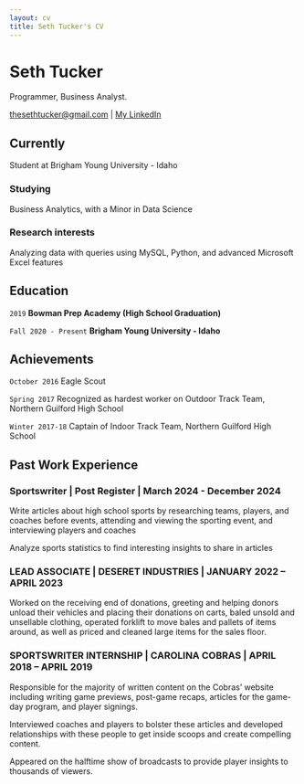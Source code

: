 ```yaml
---
layout: cv
title: Seth Tucker's CV
---
```

# Seth Tucker
Programmer, Business Analyst.

<div id="webaddress">
<a href="thesethtucker@gmail.com">thesethtucker@gmail.com</a>
| <a href="https://www.linkedin.com/in/seth-tucker19/">My LinkedIn</a>
</div>


## Currently

Student at Brigham Young University - Idaho

### Studying

Business Analytics, with a Minor in Data Science


### Research interests

Analyzing data with queries using MySQL, Python, and advanced Microsoft Excel features


## Education

`2019`
__Bowman Prep Academy (High School Graduation)__

`Fall 2020 - Present`
__Brigham Young University - Idaho__


## Achievements

`October 2016` Eagle Scout

`Spring 2017` Recognized as hardest worker on Outdoor Track Team, Northern Guilford High School

`Winter 2017-18` Captain of Indoor Track Team, Northern Guilford High School



## Past Work Experience

<!-- A list is also available [online](http://scholar.google.co.uk/citations?user=LTOTl0YAAAAJ) -->

### Sportswriter | Post Register | March 2024 - December 2024

Write articles about high school sports by researching teams, players, and coaches before events, attending and viewing the sporting event, and interviewing players and coaches 

Analyze sports statistics to find interesting insights to share in articles 

### LEAD ASSOCIATE | DESERET INDUSTRIES | JANUARY 2022 – APRIL 2023

Worked on the receiving end of donations, greeting and helping donors unload their vehicles and placing their donations on carts, baled unsold and unsellable clothing, operated forklift to move bales and pallets of items around, as well as priced and cleaned large items for the sales floor.

### SPORTSWRITER INTERNSHIP | CAROLINA COBRAS | APRIL 2018 – APRIL 2019 

Responsible for the majority of written content on the Cobras’ website including writing game previews, post-game recaps, articles for the game-day program, and player signings.  

Interviewed coaches and players to bolster these articles and developed relationships with these people to get inside scoops and create compelling content. 

Appeared on the halftime show of broadcasts to provide player insights to thousands of viewers.



<!-- ### Footer

Last updated: April 2025 -->